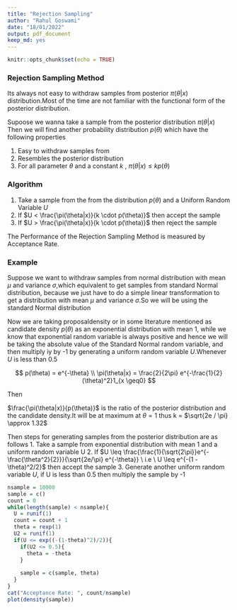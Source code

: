 ```yaml
---
title: "Rejection Sampling"
author: "Rahul Goswami"
date: "18/01/2022"
output: pdf_document
keep_md: yes
---
```


```r
knitr::opts_chunk$set(echo = TRUE)
```

### Rejection Sampling Method

Its always not easy to withdraw samples from posterior $\pi(\theta|x)$ distribution.Most of the time 
are not familiar with the functional form of the posterior distribution. 

Supoose we wanna take a sample from the posterior distribution $\pi(\theta|x)$
Then we will find another probability distribution $p(\theta)$ which have the following properties

1. Easy to withdraw samples from
2. Resembles the posterior distribution
3. For all parameter $\theta$ and a constant $k$ , $\pi(\theta|x) \leq k  p(\theta)$

### Algorithm

1. Take a sample from the from the distribution $p(\theta)$ and a Uniform Random Variable $U$
2. If $U < \frac{\pi(\theta|x)}{k \cdot p(\theta)}$ then accept the sample
3. If $U > \frac{\pi(\theta|x)}{k \cdot p(\theta)}$ then reject the sample


The Performance of the Rejection Sampling Method is measured by Acceptance Rate.

### Example

Suppose we want to withdraw samples from normal distribution with mean $\mu$ and variance $\sigma$,which equivalent to get samples from standard Normal distribution, because we just have to do a simple linear transformation to get a distribution with mean $\mu$ and variance $\sigma$.So we will be using the standard Normal distribution

Now we are taking proposaldensity or in some literature mentioned as candidate density $p(\theta)$ as an exponential distribution with mean $1$, while we know that exponential random variable is always positive and hence we will be taking the absolute value of the Standard Normal random variable, and then multiply iy by -1 by generating a uniform random variable $U$.Whenever $U$ is less than 0.5


$$
p(\theta) = e^{-\theta}  \\
\pi(\theta|x) = \frac{2}{2\pi}  e^{-\frac{1}{2}(\theta)^2}1_{x \geq0}
$$

Then


$\frac{\pi(\theta|x)}{p(\theta)}$ is the ratio of the posterior distribution and the candidate density.It will be at 
maximum at $\theta = 1$ thus k = $\sqrt{2e / \pi} \approx 1.32$ 

Then steps for generating samples from the posterior distribution are as follows
1. Take a sample from exponential distribution with mean $1$ and a uniform random variable U
2. If $U \leq \frac{\frac{1}{\sqrt{2\pi}}e^{-\frac{\theta^2}{2}}}{\sqrt{2e/\pi} e^{-\theta}} \ i.e \ U \leq e^{-(1 -\theta)^2/2}$ then accept the sample
3. Generate another uniform random variable $U$, if U is less than 0.5 then multiply the sample by -1



```r
nsample = 10000
sample = c()
count = 0
while(length(sample) < nsample){
  U = runif(1)
  count = count + 1
  theta = rexp(1)
  U2 = runif(1)
  if(U <= exp((-(1-theta)^2)/2)){ 
    if(U2 <= 0.5){
      theta = -theta
    }
    
    sample = c(sample, theta)
  }
}
cat("Acceptance Rate: ", count/nsample)
plot(density(sample))
```


